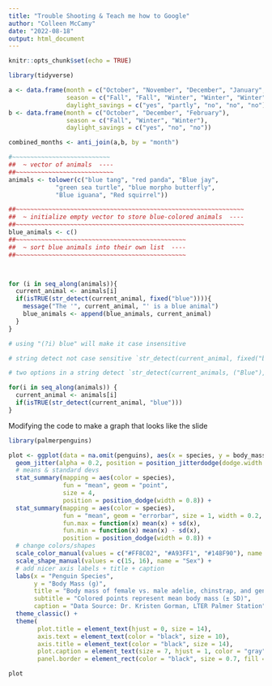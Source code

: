 ```yaml
---
title: "Trouble Shooting & Teach me how to Google"
author: "Colleen McCamy"
date: "2022-08-18"
output: html_document
---
```


```r
knitr::opts_chunk$set(echo = TRUE)

library(tidyverse)

```

```r

a <- data.frame(month = c("October", "November", "December", "January", "February"),
                season = c("Fall", "Fall", "Winter", "Winter", "Winter"),
                daylight_savings = c("yes", "partly", "no", "no", "no"))
b <- data.frame(month = c("October", "December", "February"),
                season = c("Fall", "Winter", "Winter"),
                daylight_savings = c("yes", "no", "no"))

combined_months <- anti_join(a,b, by = "month")

```
 
 
```r

#~~~~~~~~~~~~~~~~~~~~~~~~~~~
##  ~ vector of animals  ----
##~~~~~~~~~~~~~~~~~~~~~~~~~~~
animals <- tolower(c("blue tang", "red panda", "Blue jay",
             "green sea turtle", "blue morpho butterfly", 
             "Blue iguana", "Red squirrel")) 

##~~~~~~~~~~~~~~~~~~~~~~~~~~~~~~~~~~~~~~~~~~~~~~~~~~~~~~~~~~~~~~~
##  ~ initialize empty vector to store blue-colored animals  ----
##~~~~~~~~~~~~~~~~~~~~~~~~~~~~~~~~~~~~~~~~~~~~~~~~~~~~~~~~~~~~~~~
blue_animals <- c()
##~~~~~~~~~~~~~~~~~~~~~~~~~~~~~~~~~~~~~~~~~~~~~~~
##  ~ sort blue animals into their own list  ----
##~~~~~~~~~~~~~~~~~~~~~~~~~~~~~~~~~~~~~~~~~~~~~~~



for (i in seq_along(animals)){
  current_animal <- animals[i]
  if(isTRUE(str_detect(current_animal, fixed("blue")))){
    message("The '", current_animal, "' is a blue animal")
    blue_animals <- append(blue_animals, current_animal)
  }
}

# using "(?i) blue" will make it case insensitive 

# string detect not case sensitive `str_detect(current_animal, fixed("blue", ignore_case = TRUE))`

# two options in a string detect `str_detect(current_animals, ("Blue"), ("blue"))

for(i in seq_along(animals)) {
  current_animal <- animals[i]
  if(isTRUE(str_detect(current_animal, "blue")))
}

```
 
 
 Modifying the code to make a graph that looks like the slide
 
```r

library(palmerpenguins)

plot <- ggplot(data = na.omit(penguins), aes(x = species, y = body_mass_g, shape = sex)) +
  geom_jitter(alpha = 0.2, position = position_jitterdodge(dodge.width = 0.8)) + 
  # means & standard devs
  stat_summary(mapping = aes(color = species),
               fun = "mean", geom = "point", 
               size = 4,
               position = position_dodge(width = 0.8)) +
  stat_summary(mapping = aes(color = species),
               fun = "mean", geom = "errorbar", size = 1, width = 0.2,
               fun.max = function(x) mean(x) + sd(x),
               fun.min = function(x) mean(x) - sd(x),
               position = position_dodge(width = 0.8)) +
  # change colors/shapes
  scale_color_manual(values = c("#FF8C02", "#A93FF1", "#148F90"), name = "Species") + 
  scale_shape_manual(values = c(15, 16), name = "Sex") + 
  # add nicer axis labels + title + caption
  labs(x = "Penguin Species", 
       y = "Body Mass (g)",
       title = "Body mass of female vs. male adelie, chinstrap, and gentoo penguins",
       subtitle = "Colored points represent mean body mass (± SD)",
       caption = "Data Source: Dr. Kristen Gorman, LTER Palmer Station") +
  theme_classic() + 
  theme(
        plot.title = element_text(hjust = 0, size = 14),
        axis.text = element_text(color = "black", size = 10),
        axis.title = element_text(color = "black", size = 14),
        plot.caption = element_text(size = 7, hjust = 1, color = "gray", face = "italic"),
        panel.border = element_rect(color = "black", size = 0.7, fill = NA))

plot

```
 
 
 